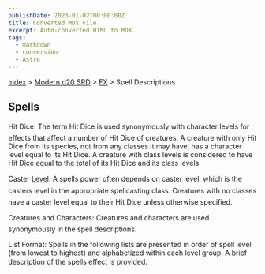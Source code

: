 ```yaml
---
publishDate: 2023-01-02T00:00:00Z
title: Converted MDX File
excerpt: Auto-converted HTML to MDX.
tags:
  - markdown
  - conversion
  - Astro
---
```






[Index](-index) > [Modern d20 SRD](modern-d20-srd-index) > [FX](modern-d20-srd-fx-index) > Spell Descriptions




## Spells



Hit Dice: The term Hit Dice is used synonymously with character levels for effects that affect a number of Hit Dice of creatures. A creature with only Hit Dice from its species, not from any classes it may have, has a character level equal to its Hit Dice. A creature with class levels is considered to have Hit Dice equal to the total of its Hit Dice and its class levels.


Caster [Level](modern-d20-srd-fx-level): A spells power often depends on caster level, which is the casters level in the appropriate spellcasting class. Creatures with no classes have a caster level equal to their Hit Dice unless otherwise specified.


Creatures and Characters: Creatures and characters are used synonymously in the spell descriptions.


List Format: Spells in the following lists are presented in order of spell level (from lowest to highest) and alphabetized within each level group. A brief description of the spells effect is provided.





